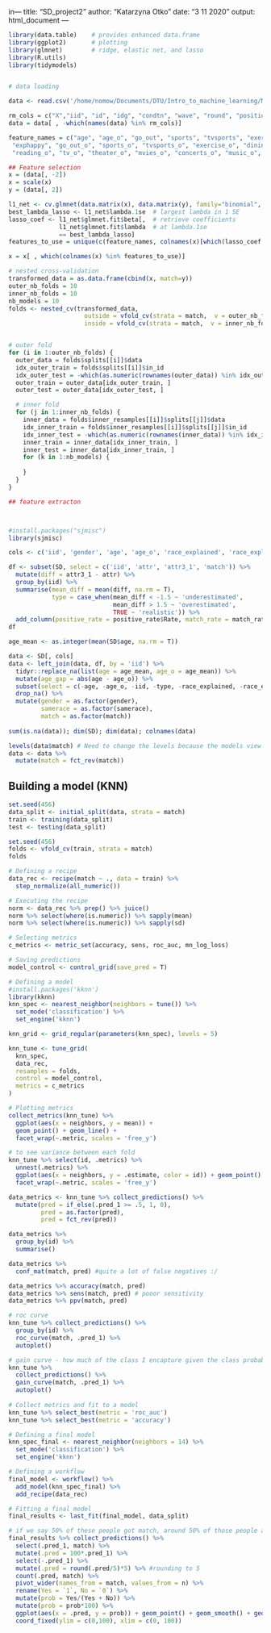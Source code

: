 in---
title: "SD_project2"
author: "Katarzyna Otko"
date: "3 11 2020"
output: html_document
---

```r
library(data.table)    # provides enhanced data.frame
library(ggplot2)       # plotting
library(glmnet)        # ridge, elastic net, and lasso 
library(R.utils)
library(tidymodels)


# data loading

data <- read.csv('/home/nomow/Documents/DTU/Intro_to_machine_learning/ML_speed_dating/SD_clean.csv')

rm_cols = c("X","iid", "id", "idg", "condtn", "wave", "round", "position",  "order", "partner", "pid", "field", "field_cd",  "race", "from", "zipcode", "career", "career_c", "dec", "match_es", "satis_2", "length", "numdat_2", 'race', 'race_o', 'field_cd', 'field', 'int_corr', "dec_o", "race_explained","race_explained_o", "field_explained", "met", "met_o", "like", "like_o")
data = data[ , -which(names(data) %in% rm_cols)]

feature_names = c("age", "age_o", "go_out", "sports", "tvsports", "exercise", "dining", "museums", "art", "hiking","gaming", "clubbing", "reading", "tv", "theater", "movies", "concerts", "music", "shopping", "yoga", 
 "exphappy", "go_out_o", "sports_o", "tvsports_o", "exercise_o", "dining_o", "museums_o", "art_o", "hiking_o", "gaming_o", "clubbing_o",
 "reading_o", "tv_o", "theater_o", "mvies_o", "concerts_o", "music_o", "shopping_o", "yoga_o", "exphappy_o")

```


```r
## Feature selection
x = (data[, -2])
x = scale(x)
y = (data[, 2])

l1_net <- cv.glmnet(data.matrix(x), data.matrix(y), family="binomial", alpha=1)
best_lambda_lasso <- l1_net$lambda.1se  # largest lambda in 1 SE
lasso_coef <- l1_net$glmnet.fit$beta[,  # retrieve coefficients
              l1_net$glmnet.fit$lambda  # at lambda.1se
              == best_lambda_lasso]
features_to_use = unique(c(feature_names, colnames(x)[which(lasso_coef != 0)]))

x = x[ , which(colnames(x) %in% features_to_use)]

```

```r
# nested cross-validation
transformed_data = as.data.frame(cbind(x, match=y))
outer_nb_folds = 10
inner_nb_folds = 10
nb_models = 10
folds <- nested_cv(transformed_data, 
                     outside = vfold_cv(strata = match,  v = outer_nb_folds), 
                     inside = vfold_cv(strata = match,  v = inner_nb_folds))


# outer fold
for (i in 1:outer_nb_folds) {
  outer_data = folds$splits[[i]]$data
  idx_outer_train = folds$splits[[i]]$in_id
  idx_outer_test = -which(as.numeric(rownames(outer_data)) %in% idx_outer_train)
  outer_train = outer_data[idx_outer_train, ]
  outer_test = outer_data[idx_outer_test, ]

  # inner fold
  for (j in 1:inner_nb_folds) {
    inner_data = folds$inner_resamples[[i]]$splits[[j]]$data
    idx_inner_train = folds$inner_resamples[[i]]$splits[[j]]$in_id
    idx_inner_test = -which(as.numeric(rownames(inner_data)) %in% idx_inner_train)
    inner_train = inner_data[idx_inner_train, ]
    inner_test = inner_data[idx_inner_train, ]
    for (k in 1:nb_models) {
      
    }
  }
}

```



```r

## feature extracton



#install.packages("sjmisc")
library(sjmisc)

cols <- c('iid', 'gender', 'age', 'age_o', 'race_explained', 'race_explained_o', 'samerace', 'pf_o_att', 'pf_o_sin', 'pf_o_int', 'pf_o_fun', 'pf_o_amb', 'pf_o_sha', 'attr1_1', 'sinc1_1', 'intel1_1', 'amb1_1', 'shar1_1', 'attr', 'sinc', 'intel', 'amb', 'shar', 'attr_o', 'sinc_o', 'intel_o', 'amb_o', 'shar_o', 'like', 'like_o', 'prob', 'prob_o', 'match')

df <- subset(SD, select = c('iid', 'attr', 'attr3_1', 'match')) %>%
  mutate(diff = attr3_1 - attr) %>%
  group_by(iid) %>%
  summarise(mean_diff = mean(diff, na.rm = T),
            type = case_when(mean_diff < -1.5 ~ 'underestimated',
                             mean_diff > 1.5 ~ 'overestimated',
                             TRUE ~ 'realistic')) %>%
  add_column(positive_rate = positive_rate$Rate, match_rate = match_rate$match_rate)
df

age_mean <- as.integer(mean(SD$age, na.rm = T))

data <- SD[, cols]
data <- left_join(data, df, by = 'iid') %>%
  tidyr::replace_na(list(age = age_mean, age_o = age_mean)) %>%
  mutate(age_gap = abs(age - age_o)) %>%
  subset(select = c(-age, -age_o, -iid, -type, -race_explained, -race_explained_o, -positive_rate, -match_rate)) %>%
  drop_na() %>% 
  mutate(gender = as.factor(gender),
         samerace = as.factor(samerace),
         match = as.factor(match))
  
sum(is.na(data)); dim(SD); dim(data); colnames(data)

levels(data$match) # Need to change the levels because the models view the first level as positive
data <- data %>%
  mutate(match = fct_rev(match))

```

## Building a model (KNN)

```r
set.seed(456)
data_split <- initial_split(data, strata = match)
train <- training(data_split)
test <- testing(data_split)

set.seed(456)
folds <- vfold_cv(train, strata = match)
folds

# Defining a recipe
data_rec <- recipe(match ~ ., data = train) %>%
  step_normalize(all_numeric())

# Executing the recipe
norm <- data_rec %>% prep() %>% juice()
norm %>% select(where(is.numeric)) %>% sapply(mean)
norm %>% select(where(is.numeric)) %>% sapply(sd)

# Selecting metrics
c_metrics <- metric_set(accuracy, sens, roc_auc, mn_log_loss)

# Saving predictions
model_control <- control_grid(save_pred = T)

# Defining a model
#install.packages('kknn')
library(kknn)
knn_spec <- nearest_neighbor(neighbors = tune()) %>%
  set_mode('classification') %>%
  set_engine('kknn')

knn_grid <- grid_regular(parameters(knn_spec), levels = 5)

knn_tune <- tune_grid(
  knn_spec,
  data_rec,
  resamples = folds,
  control = model_control,
  metrics = c_metrics
)

# Plotting metrics
collect_metrics(knn_tune) %>%
  ggplot(aes(x = neighbors, y = mean)) + 
  geom_point() + geom_line() + 
  facet_wrap(~.metric, scales = 'free_y')

# to see variance between each fold
knn_tune %>% select(id, .metrics) %>%
  unnest(.metrics) %>%
  ggplot(aes(x = neighbors, y = .estimate, color = id)) + geom_point() + geom_line() + 
  facet_wrap(~.metric, scales = 'free_y')

data_metrics <- knn_tune %>% collect_predictions() %>%
  mutate(pred = if_else(.pred_1 >= .5, 1, 0),
         pred = as.factor(pred),
         pred = fct_rev(pred)) 

data_metrics %>%
  group_by(id) %>%
  summarise()

data_metrics %>%
  conf_mat(match, pred) #quite a lot of false negatives :/

data_metrics %>% accuracy(match, pred)
data_metrics %>% sens(match, pred) # pooor sensitivity
data_metrics %>% ppv(match, pred) 

# roc curve
knn_tune %>% collect_predictions() %>%
  group_by(id) %>%
  roc_curve(match, .pred_1) %>%
  autoplot()

# gain curve - how much of the class I encapture given the class probabilities, that is, if we say that everyone with the 50% prob. or less being a "match" (1) class, we can capture around 80% of the actual points
knn_tune %>% 
  collect_predictions() %>%
  gain_curve(match, .pred_1) %>%
  autoplot()
  
# Collect metrics and fit to a model
knn_tune %>% select_best(metric = 'roc_auc')
knn_tune %>% select_best(metric = 'accuracy')

# Defining a final model
knn_spec_final <- nearest_neighbor(neighbors = 14) %>%
  set_mode('classification') %>%
  set_engine('kknn')

# Defining a workflow
final_model <- workflow() %>%
  add_model(knn_spec_final) %>%
  add_recipe(data_rec)

# Fitting a final model
final_results <- last_fit(final_model, data_split)

# if we say 50% of these people got match, around 50% of those people actually got match
final_results %>% collect_predictions() %>%
  select(.pred_1, match) %>%
  mutate(.pred = 100*.pred_1) %>%
  select(-.pred_1) %>%
  mutate(.pred = round(.pred/5)*5) %>% #rounding to 5
  count(.pred, match) %>%
  pivot_wider(names_from = match, values_from = n) %>%
  rename(Yes = `1`, No = `0`) %>%
  mutate(prob = Yes/(Yes + No)) %>%
  mutate(prob = prob*100) %>%
  ggplot(aes(x = .pred, y = prob)) + geom_point() + geom_smooth() + geom_abline() +
  coord_fixed(ylim = c(0,100), xlim = c(0, 100))

```
















